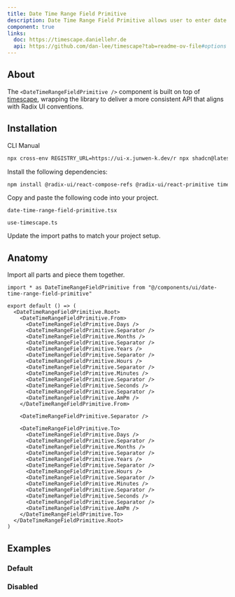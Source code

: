 ```yaml
---
title: Date Time Range Field Primitive
description: Date Time Range Field Primitive allows user to enter date and time value for a range of dates.
component: true
links:
  doc: https://timescape.daniellehr.de
  api: https://github.com/dan-lee/timescape?tab=readme-ov-file#options
---
```


<ComponentPreview name="date-time-range-field-primitive-demo" />

## About

The `<DateTimeRangeFieldPrimitive />` component is built on top of [timescape](https://timescape.daniellehr.de), wrapping the library to deliver a more consistent API that aligns with Radix UI conventions.

## Installation

<Tabs defaultValue="cli">

<TabsList>
  <TabsTrigger value="cli">CLI</TabsTrigger>
  <TabsTrigger value="manual">Manual</TabsTrigger>
</TabsList>

<TabsContent value="cli">

```bash
npx cross-env REGISTRY_URL=https://ui-x.junwen-k.dev/r npx shadcn@latest add date-time-range-field-primitive
```

</TabsContent>

<TabsContent value="manual">

<Steps>

<Step>Install the following dependencies:</Step>

```bash
npm install @radix-ui/react-compose-refs @radix-ui/react-primitive timescape
```

<Step>Copy and paste the following code into your project.</Step>

`date-time-range-field-primitive.tsx`

<ComponentSource name="date-time-range-field-primitive" />

`use-timescape.ts`

<ComponentSource
  name="date-time-range-field-primitive"
  fileName="use-timescape"
/>

<Step>Update the import paths to match your project setup.</Step>

</Steps>

</TabsContent>

</Tabs>

## Anatomy

Import all parts and piece them together.

```tsx
import * as DateTimeRangeFieldPrimitive from "@/components/ui/date-time-range-field-primitive"

export default () => (
  <DateTimeRangeFieldPrimitive.Root>
    <DateTimeRangeFieldPrimitive.From>
      <DateTimeRangeFieldPrimitive.Days />
      <DateTimeRangeFieldPrimitive.Separator />
      <DateTimeRangeFieldPrimitive.Months />
      <DateTimeRangeFieldPrimitive.Separator />
      <DateTimeRangeFieldPrimitive.Years />
      <DateTimeRangeFieldPrimitive.Separator />
      <DateTimeRangeFieldPrimitive.Hours />
      <DateTimeRangeFieldPrimitive.Separator />
      <DateTimeRangeFieldPrimitive.Minutes />
      <DateTimeRangeFieldPrimitive.Separator />
      <DateTimeRangeFieldPrimitive.Seconds />
      <DateTimeRangeFieldPrimitive.Separator />
      <DateTimeRangeFieldPrimitive.AmPm />
    </DateTimeRangeFieldPrimitive.From>

    <DateTimeRangeFieldPrimitive.Separator />

    <DateTimeRangeFieldPrimitive.To>
      <DateTimeRangeFieldPrimitive.Days />
      <DateTimeRangeFieldPrimitive.Separator />
      <DateTimeRangeFieldPrimitive.Months />
      <DateTimeRangeFieldPrimitive.Separator />
      <DateTimeRangeFieldPrimitive.Years />
      <DateTimeRangeFieldPrimitive.Separator />
      <DateTimeRangeFieldPrimitive.Hours />
      <DateTimeRangeFieldPrimitive.Separator />
      <DateTimeRangeFieldPrimitive.Minutes />
      <DateTimeRangeFieldPrimitive.Separator />
      <DateTimeRangeFieldPrimitive.Seconds />
      <DateTimeRangeFieldPrimitive.Separator />
      <DateTimeRangeFieldPrimitive.AmPm />
    </DateTimeRangeFieldPrimitive.To>
  </DateTimeRangeFieldPrimitive.Root>
)
```

## Examples

### Default

<ComponentPreview name="date-time-range-field-primitive-demo" />

### Disabled

<ComponentPreview name="date-time-range-field-primitive-disabled" />
